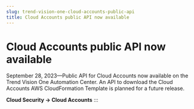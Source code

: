 ```yaml
---
slug: trend-vision-one-cloud-accounts-public-api
title: Cloud Accounts public API now available
---
```

# Cloud Accounts public API now available

September 28, 2023—Public API for Cloud Accounts now available on the Trend Vision One Automation Center. An API to download the Cloud Accounts AWS CloudFormation Template is planned for a future release.

**Cloud Security → Cloud Accounts**
:::
